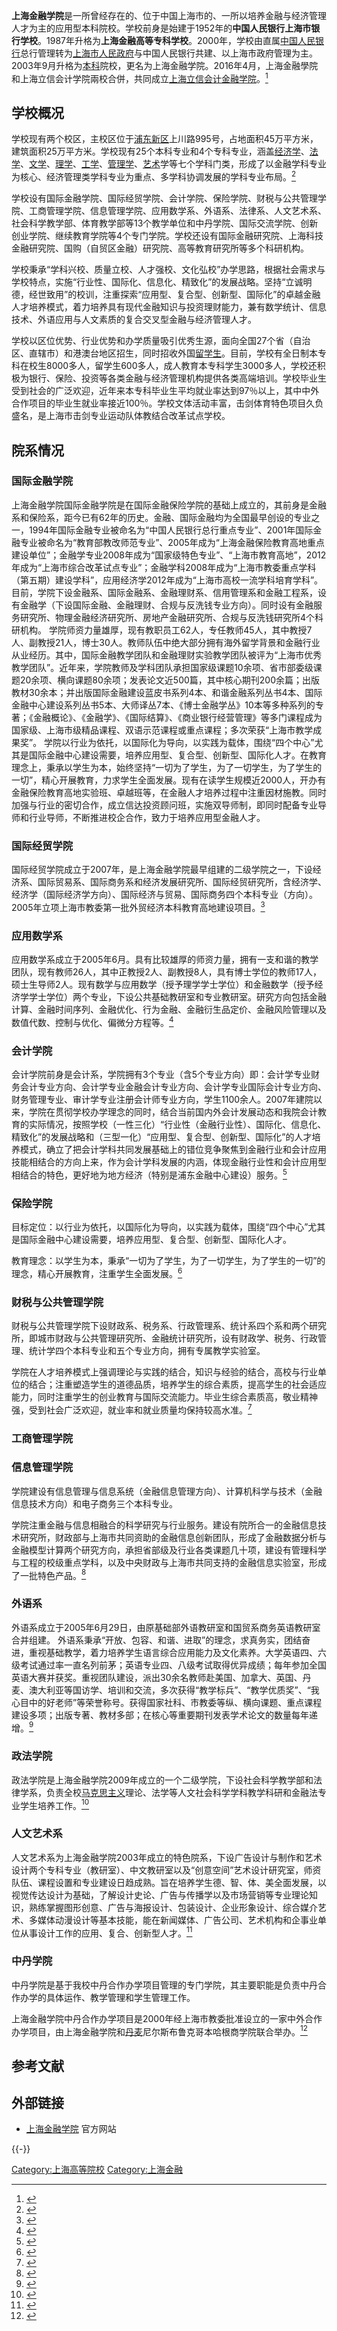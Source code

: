 '''上海金融学院'''是一所曾经存在的、位于中国上海市的、一所以培养金融与经济管理人才为主的应用型本科院校。学校前身是始建于1952年的'''中国人民银行上海市银行学校'''。1987年升格为'''上海金融高等专科学校'''。2000年，学校由直属[[中国人民银行|中国人民银行]]总行管理转为[[上海市人民政府|上海市人民政府]]与中国人民银行共建、以上海市政府管理为主。2003年9月升格为[[本科|本科]]院校，更名为上海金融学院。2016年4月，上海金融學院和上海立信会计学院兩校合併，共同成立[[上海立信会计金融学院|上海立信会计金融学院]]。<ref>{{Cite web|url=http://www.moe.gov.cn/srcsite/A03/s7050/201605/t20160504_241882.html|title=教育部关于同意上海立信会计金融学院备案的批复 - 中华人民共和国教育部政府门户网站|accessdate=2016-12-08|last=王芬|work=www.moe.gov.cn|archive-date=2020-11-04|archive-url=https://web.archive.org/web/20201104053052/http://www.moe.gov.cn/srcsite/A03/s7050/201605/t20160504_241882.html|dead-url=no}}</ref>

== 学校概况 ==
学校现有两个校区，主校区位于[[浦东新区|浦东新区]]上川路995号，占地面积45万平方米，建筑面积25万平方米。学校现有25个本科专业和4个专科专业，涵盖[[经济学|经济学]]、[[法学|法学]]、[[文学|文学]]、[[理学|理学]]、[[工学|工学]]、[[管理学|管理学]]、[[艺术|艺术]]学等七个学科门类，形成了以金融学科专业为核心、经济管理类学科专业为重点、多学科协调发展的学科专业布局。<ref>{{Cite web |url=http://www.shfc.edu.cn/hjgk/hjjg/14543.htm |title=存档副本 |accessdate=2014-05-25 |archive-date=2017-08-27 |archive-url=https://web.archive.org/web/20170827223803/http://www.shfc.edu.cn/hjgk/hjjg/14543.htm |dead-url=yes }}</ref>

学校设有国际金融学院、国际经贸学院、会计学院、保险学院、财税与公共管理学院、工商管理学院、信息管理学院、应用数学系、外语系、法律系、人文艺术系、社会科学教学部、体育教学部等13个教学单位和中丹学院、国际交流学院、创新创业学院、继续教育学院等4个专门学院。学校还设有国际金融研究院、上海科技金融研究院、国购（自贸区金融）研究院、高等教育研究所等多个科研机构。

学校秉承“学科兴校、质量立校、人才强校、文化弘校”办学思路，根据社会需求与学校特点，实施“行业性、国际化、信息化、精致化”的发展战略。坚持“立诚明德，经世致用”的校训，注重探索“应用型、复合型、创新型、国际化”的卓越金融人才培养模式，着力培养具有现代金融知识与投资理财能力，兼有数学统计、信息技术、外语应用与人文素质的复合交叉型金融与经济管理人才。

学校以区位优势、行业优势和办学质量吸引优秀生源，面向全国27个省（自治区、直辖市）和港澳台地区招生，同时招收外国[[留学生|留学生]]。目前，学校有全日制本专科在校生8000多人，留学生600多人，成人教育本专科学生3000多人，学校还积极为银行、保险、投资等各类金融与经济管理机构提供各类高端培训。学校毕业生受到社会的广泛欢迎，近年来本专科毕业生平均就业率达到97％以上，其中中外合作项目的毕业生就业率接近100％。学校文体活动丰富，击剑体育特色项目久负盛名，是上海市击剑专业运动队体教结合改革试点学校。

== 院系情况 ==
=== 国际金融学院 ===
上海金融学院国际金融学院是在国际金融保险学院的基础上成立的，其前身是金融系和保险系，距今已有62年的历史。金融、国际金融均为全国最早创设的专业之一，1994年国际金融专业被命名为“中国人民银行总行重点专业”、2001年国际金融专业被命名为“教育部教改师范专业”、2005年成为“上海金融保险教育高地重点建设单位”；金融学专业2008年成为“国家级特色专业”、“上海市教育高地”，2012年成为“上海市综合改革试点专业”；金融学科2008年成为“上海市教委重点学科（第五期）建设学科”，应用经济学2012年成为“上海市高校一流学科培育学科”。
目前，学院下设金融系、国际金融系、金融理财系、信用管理系和金融工程系，设有金融学（下设国际金融、金融理财、合规与反洗钱专业方向）。同时设有金融服务研究所、物理金融经济研究所、房地产金融研究所、合规与反洗钱研究所4个科研机构。
学院师资力量雄厚，现有教职员工62人，专任教师45人，其中教授7人、副教授21人，博士30人。教师队伍中绝大部分拥有海外留学背景和金融行业从业经历。其中，国际金融教学团队和金融理财实验教学团队被评为“上海市优秀教学团队”。近年来，学院教师及学科团队承担国家级课题10余项、省市部委级课题20余项、横向课题80余项；发表论文近500篇，其中核心期刊200余篇；出版教材30余本；并出版国际金融建设蓝皮书系列4本、和谐金融系列丛书4本、国际金融中心建设系列丛书5本、大师译丛7本、《博士金融学丛》10本等多种系列的专著；《金融概论》、《金融学》、《国际结算》、《商业银行经营管理》等多门课程成为国家级、上海市级精品课程、双语示范课程或重点课程；多次荣获“上海市教学成果奖”。
学院以行业为依托，以国际化为导向，以实践为载体，围绕“四个中心”尤其是国际金融中心建设需要，培养应用型、复合型、创新型、国际化人才。在教育理念上，秉承以学生为本，始终坚持“一切为了学生，为了一切学生，为了学生的一切”，精心开展教育，力求学生全面发展。现有在读学生规模近2000人，开办有金融保险教育高地实验班、卓越班等，在金融人才培养过程中注重因材施教。同时加强与行业的密切合作，成立信达投资顾问班，实施双导师制，即同时配备专业导师和行业导师，不断推进校企合作，致力于培养应用型金融人才。

=== 国际经贸学院 ===
国际经贸学院成立于2007年，是上海金融学院最早组建的二级学院之一，下设经济系、国际贸易系、国际商务系和经济发展研究所、国际经贸研究所，含经济学、经济学（国际经济学方向）、国际经济与贸易、国际商务四个本科专业（方向）。2005年立项上海市教委第一批外贸经济本科教育高地建设项目。<ref>{{Cite web |url=http://dep.shfc.edu.cn/xblj/guomaoxi/guomao/gaik.asp?zf11id=40 |title=存档副本 |accessdate=2014-05-25 |archive-date=2013-02-12 |archive-url=https://web.archive.org/web/20130212144335/http://dep.shfc.edu.cn/xblj/guomaoxi/guomao/gaik.asp?zf11id=40 |dead-url=yes }}</ref>

=== 应用数学系===
应用数学系成立于2005年6月。具有比较雄厚的师资力量，拥有一支和谐的教学团队，现有教师26人，其中正教授2人、副教授8人，具有博士学位的教师17人，硕士生导师2人。现有数学与应用数学（授予理学学士学位）和金融数学（授予经济学学士学位）两个专业，下设公共基础教研室和专业教研室。研究方向包括金融计算、金融时间序列、金融优化、行为金融、金融衍生品定价、金融风险管理以及数值代数、控制与优化、偏微分方程等。<ref>{{cite web |url=http://sxx.sfu.edu.cn/xbgk/12032.htm |title=存档副本 |accessdate=2014-05-25 |deadurl=yes |archiveurl=https://archive.is/20140525001856/http://sxx.sfu.edu.cn/xbgk/12032.htm |archivedate=2014-05-25 }}</ref>

=== 会计学院 ===
会计学院前身是会计系，学院拥有3个专业（含5个专业方向）即：会计学专业财务会计专业方向、会计学专业金融会计专业方向、会计学专业国际会计专业方向、财务管理专业、审计学专业注册会计师专业方向，学生1100余人。2007年建院以来，学院在贯彻学校办学理念的同时，结合当前国内外会计发展动态和我院会计教育的实际情况，按照学校（一性三化）“行业性（金融行业性）、国际化、信息化、精致化”的发展战略和（三型一化）“应用型、复合型、创新型、国际化”的人才培养模式，确立了把会计学科共同发展基础上的错位竞争聚焦到金融行业和会计应用技能相结合的方向上来，作为会计学科发展的内涵，体现金融行业性和会计应用型相结合的特色，更好地为地方经济（特别是浦东金融中心建设）服务。<ref>{{cite web |url=http://kjxy.sfu.edu.cn/hygk/yqgc/13939.htm |title=存档副本 |accessdate=2014-05-25 |deadurl=yes |archiveurl=https://web.archive.org/web/20140525232751/http://kjxy.sfu.edu.cn/hygk/yqgc/13939.htm |archivedate=2014-05-25 }}</ref>

=== 保险学院 ===
目标定位：以行业为依托，以国际化为导向，以实践为载体，围绕“四个中心”尤其是国际金融中心建设需要，培养应用型、复合型、创新型、国际化人才。

教育理念：以学生为本，秉承“一切为了学生，为了一切学生，为了学生的一切”的理念，精心开展教育，注重学生全面发展。<ref>{{Cite web |url=http://bxxy.sfu.edu.cn/hygc/hygc/26742.htm |title=存档副本 |accessdate=2014-05-25 |archive-date=2020-05-22 |archive-url=https://web.archive.org/web/20200522221932/http://bxxy.sfu.edu.cn/hygc/hygc/26742.htm |dead-url=no }}</ref>

=== 财税与公共管理学院 ===
财税与公共管理学院下设财政系、税务系、行政管理系、统计系四个系和两个研究所，即城市财政与公共管理研究所、金融统计研究所，设有财政学、税务、行政管理、统计学四个本科专业和五个专业方向，拥有专属教学实验室。

学院在人才培养模式上强调理论与实践的结合，知识与经验的结合，高校与行业单位的结合；注重塑造学生的道德品质，培养学生的综合素质，提高学生的社会适应能力，同时注重学生的创业教育与国际交流能力。毕业生综合素质高，敬业精神强，受到社会广泛欢迎，就业率和就业质量均保持较高水准。<ref>{{Cite web |url=http://csgl.sfu.edu.cn/hygk/hyjg/12829.htm |title=存档副本 |access-date=2014-05-25 |archive-url=https://web.archive.org/web/20140525200355/http://csgl.sfu.edu.cn/hygk/hyjg/12829.htm |archive-date=2014-05-25 |dead-url=yes }}</ref>

=== 工商管理学院 ===
=== 信息管理学院  ===
学院建设有信息管理与信息系统（金融信息管理方向）、计算机科学与技术（金融信息技术方向）和电子商务三个本科专业。

学院注重金融与信息相融合的科学研究与行业服务。建设有院所合一的金融信息技术研究所，财政部与上海市共同资助的金融信息创新团队，形成了金融数据分析与金融模型计算两个研究方向，承担省部级及行业各类课题几十项，建设有管理科学与工程的校级重点学科，以及中央财政与上海市共同支持的金融信息实验室，形成了一批特色产品。<ref>{{cite web |url=http://dep.shfc.edu.cn/xblj/xinxixi/xinxi/college.aspx?typeid=210 |title=存档副本 |accessdate=2014-05-25 |deadurl=yes |archiveurl=https://archive.is/20140525001949/http://dep.shfc.edu.cn/xblj/xinxixi/xinxi/college.aspx?typeid=210 |archivedate=2014-05-25 }}</ref>

===外语系 ===
外语系成立于2005年6月29日，由原基础部外语教研室和国贸系商务英语教研室合并组建。
外语系秉承“开放、包容、和谐、进取”的理念，求真务实，团结奋进，重视基础教学，着力培养学生语言综合应用能力及文化素养。大学英语四、六级考试通过率一直名列前茅；英语专业四、八级考试取得优异成绩；每年参加全国英语大赛并获奖。重视团队建设，派出30余名教师赴美国、加拿大、英国、丹麦、澳大利亚等国访学、培训和交流，多次获得“教学标兵”、“教学优质奖”、“我心目中的好老师”等荣誉称号。获得国家社科、市教委等纵、横向课题、重点课程建设多项；出版专著、教材多部；在核心等重要期刊发表学术论文的数量每年递增。<ref>{{Cite web |url=http://wyx.sfu.edu.cn/bmgk/jbjg/14734.htm |title=存档副本 |access-date=2014-05-25 |archive-url=https://web.archive.org/web/20140525200040/http://wyx.sfu.edu.cn/bmgk/jbjg/14734.htm |archive-date=2014-05-25 |dead-url=yes }}</ref>

=== 政法学院===
政法学院是上海金融学院2009年成立的一个二级学院，下设社会科学教学部和法律学系，负责全校[[马克思主义|马克思主义]]理论、法学等人文社会科学学科教学科研和金融法专业学生培养工作。<ref>{{cite web |url=http://dep.shfc.edu.cn/xblj/law/profile.aspx?id=11 |title=存档副本 |accessdate=2014-05-25 |deadurl=yes |archiveurl=https://archive.is/20140525001949/http://dep.shfc.edu.cn/xblj/law/profile.aspx?id=11 |archivedate=2014-05-25 }}</ref>

=== 人文艺术系  ===
人文艺术系为上海金融学院2003年成立的特色院系，下设广告设计与制作和艺术设计两个专科专业（教研室）、中文教研室以及“创意空间”艺术设计研究室，师资队伍、课程设置和专业建设日趋成熟。旨在培养学生德、智、体、美全面发展，以视觉传达设计为基础，了解设计史论、广告与传播学以及市场营销等专业理论知识，熟练掌握图形创意、广告与海报设计、包装设计、企业形象设计、综合媒介艺术、多媒体动漫设计等基本技能，能在新闻媒体、广告公司、艺术机构和企事业单位从事设计工作的应用、复合、创新型人才。<ref>{{Cite web |url=http://rwys.sfu.edu.cn/ |title=存档副本 |access-date=2014-05-25 |archive-url=https://web.archive.org/web/20140525195514/http://rwys.sfu.edu.cn/ |archive-date=2014-05-25 |dead-url=yes }}</ref>

=== 中丹学院 ===
中丹学院是基于我校中丹合作办学项目管理的专门学院，其主要职能是负责中丹合作办学的具体运作、教学管理和学生管理工作。

上海金融学院中丹合作办学项目是2000年经上海市教委批准设立的一家中外合作办学项目，由上海金融学院和[[丹麦|丹麦]]尼尔斯布鲁克哥本哈根商学院联合举办。<ref>{{Cite web |url=http://zdxy.sfu.edu.cn/hygk/hyjg/12563.htm |title=存档副本 |access-date=2014-05-25 |archive-url=https://web.archive.org/web/20140525200354/http://zdxy.sfu.edu.cn/hygk/hyjg/12563.htm |archive-date=2014-05-25 |dead-url=yes }}</ref>

== 参考文献 ==
{{Reflist|2}}

== 外部链接 ==
* [https://web.archive.org/web/20100419183421/http://www.shfc.edu.cn/ 上海金融学院] 官方网站

{{-}}
{{上海高等院校}}

[[Category:上海高等院校|Category:上海高等院校]]
[[Category:上海金融|Category:上海金融]]